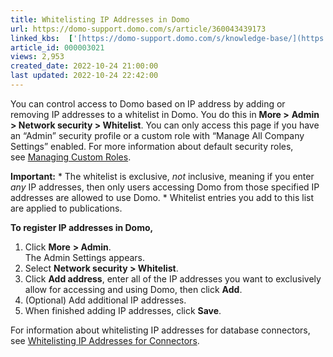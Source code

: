 ```yaml
---
title: Whitelisting IP Addresses in Domo
url: https://domo-support.domo.com/s/article/360043439173
linked_kbs:  ['[https://domo-support.domo.com/s/knowledge-base/](https://domo-support.domo.com/s/knowledge-base/)', '[https://domo-support.domo.com/s/](https://domo-support.domo.com/s/)', '[https://domo-support.domo.com/s/topic/0TO5w000000ZamlGAC](https://domo-support.domo.com/s/topic/0TO5w000000ZamlGAC)', '[https://domo-support.domo.com/s/topic/0TO5w000000ZandGAC](https://domo-support.domo.com/s/topic/0TO5w000000ZandGAC)', '[https://domo-support.domo.com/s/article/360043438973](https://domo-support.domo.com/s/article/360043438973)', '[https://domo-support.domo.com/s/article/360043630093](https://domo-support.domo.com/s/article/360043630093)', '[https://domo-support.domo.com/s/article/360043439173](https://domo-support.domo.com/s/article/360043439173)', '[https://domo-support.domo.com/s/topic/0TO5w000000ZandGAC/domo-security-options](https://domo-support.domo.com/s/topic/0TO5w000000ZandGAC/domo-security-options)', '[https://domo-support.domo.com/s/article/360043429933](https://domo-support.domo.com/s/article/360043429933)', '[https://domo-support.domo.com/s/article/360043429953](https://domo-support.domo.com/s/article/360043429953)', '[https://domo-support.domo.com/s/article/360042925494](https://domo-support.domo.com/s/article/360042925494)', '[https://domo-support.domo.com/s/article/360043429913](https://domo-support.domo.com/s/article/360043429913)', '[https://domo-support.domo.com/s/article/4408174643607](https://domo-support.domo.com/s/article/4408174643607)', '[https://domo-support.domo.com/s/login/](https://domo-support.domo.com/s/login/)']
article_id: 000003021
views: 2,953
created_date: 2022-10-24 21:00:00
last updated: 2022-10-24 22:42:00
---
```




You can control access to Domo based on IP address by adding or removing IP addresses to a whitelist in Domo. You do this in **More >** **Admin > Network security > Whitelist**. You can only access this page if you have an "Admin" security profile or a custom role with "Manage All Company Settings" enabled. For more information about default security roles, see [Managing Custom Roles](/s/article/360043438973 "Security Role Reference").




 


**Important:**
* The whitelist is exclusive, *not* inclusive, meaning if you enter *any* IP addresses, then only users accessing Domo from those specified IP addresses are allowed to use Domo.
* Whitelist entries you add to this list are applied to publications.






**To register IP addresses in Domo,**


1. Click **More** **> Admin**.  
The Admin Settings appears.
2. Select **Network security > Whitelist**.
3. Click **Add address**, enter all of the IP addresses you want to exclusively allow for accessing and using Domo, then click **Add**.
4. (Optional) Add additional IP addresses.
5. When finished adding IP addresses, click **Save**.


For information about whitelisting IP addresses for database connectors, see [Whitelisting IP Addresses for Connectors](/s/article/360043630093 "Whitelisting IP Addresses for Connectors").


